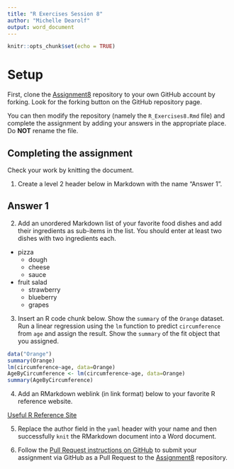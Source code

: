 ```yaml
---
title: "R Exercises Session 8"
author: "Michelle Dearolf" 
output: word_document
---
```

   
```r
knitr::opts_chunk$set(echo = TRUE)
```

# Setup

First, clone the [Assignment8][1] repository to your own GitHub account
by forking. Look for the forking button on the GitHub repository page.

You can then modify the repository (namely the `R_Exercises8.Rmd` file)
and complete the assignment by adding your answers in the appropriate
place. Do **NOT** rename the file.

## Completing the assignment

Check your work by knitting the document.

1. Create a level 2 header below in Markdown with the name "Answer 1".

## Answer 1


2. Add an unordered Markdown list of your favorite food dishes and
add their ingredients as sub-items in the list. You should enter at least two dishes with two ingredients each.
- pizza
  - dough
  - cheese
  - sauce
- fruit salad
  - strawberry
  - blueberry
  - grapes


3. Insert an R code chunk below. Show the `summary` of the `Orange` dataset.
Run a linear regression using the `lm` function to predict `circumference` from
`age` and assign the result. Show the `summary` of the fit object that you
assigned.

```r
data("Orange")
summary(Orange)
lm(circumference~age, data=Orange)
AgeByCircumference <- lm(circumference~age, data=Orange)
summary(AgeByCircumference)

```

    
4. Add an RMarkdown weblink (in link format) below to your favorite R reference website.

[Useful R Reference Site](https://www.statology.org/r-guides/ "Statology")


5. Replace the author field in the `yaml` header with your name and then
successfully `knit` the RMarkdown document into a Word document.


6. Follow the [Pull Request instructions on GitHub](https://help.github.com/en/github/collaborating-with-issues-and-pull-requests/creating-a-pull-request-from-a-fork)
to submit your assignment via GitHub as a Pull Request to the [Assignment8][1]
repository.

[1]: https://github.com/CUNYSPHCode/Assignment8

